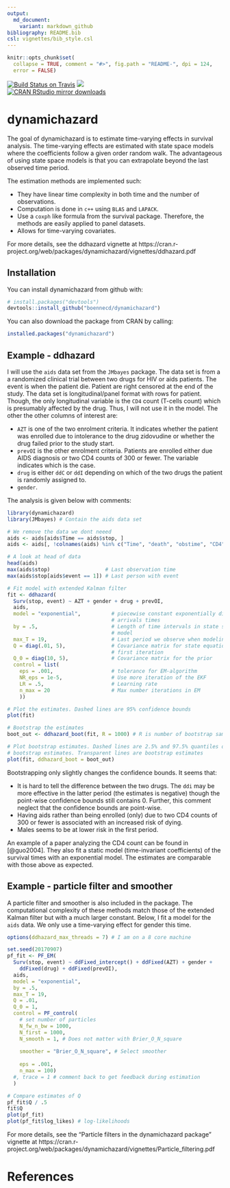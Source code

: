 ```yaml
---
output:
  md_document:
    variant: markdown_github
bibliography: README.bib
csl: vignettes/bib_style.csl
---
```


```r
knitr::opts_chunk$set(
  collapse = TRUE, comment = "#>", fig.path = "README-", dpi = 124, 
  error = FALSE)
```

[![Build Status on Travis](https://travis-ci.org/boennecd/dynamichazard.svg?branch=master,osx)](https://travis-ci.org/boennecd/dynamichazard)
[![](https://www.r-pkg.org/badges/version/dynamichazard)](https://www.r-pkg.org/badges/version/dynamichazard)		
[![CRAN RStudio mirror downloads](http://cranlogs.r-pkg.org/badges/dynamichazard)](http://cran.rstudio.com/web/packages/dynamichazard/index.html)

# dynamichazard

The goal of dynamichazard is to estimate time-varying effects in survival analysis. The time-varying effects are estimated with state space models where the coefficients follow a given order random walk. The advantageous of using state space models is that you can extrapolate beyond the last observed time period.

The estimation methods are implemented such: 

* They have linear time complexity in both time and the number of observations.
* Computation is done in `c++` using `BLAS` and `LAPACK`.
* Use a `coxph` like formula from the survival package. Therefore, the methods are easily applied to panel datasets.
* Allows for time-varying covariates.

For more details, see the ddhazard vignette at https://cran.r-project.org/web/packages/dynamichazard/vignettes/ddhazard.pdf

## Installation

You can install dynamichazard from github with:

```R
# install.packages("devtools")
devtools::install_github("boennecd/dynamichazard")
```

You can also download the package from CRAN by calling:

```R
installed.packages("dynamichazard")
```

## Example - ddhazard
I will use the `aids` data set from the `JMbayes` package. The data set is from a a randomized clinical trial between two drugs for HIV or aids patients. The event is when the patient die. Patient are right censored at the end of the study. The data set is longitudinal/panel format with rows for patient. Though, the only longitudinal variable is the `CD4` count (T-cells count) which is presumably affected by the drug. Thus, I will not use it in the model. The other the other columns of interest are:

* `AZT` is one of the two enrolment criteria. It indicates whether the patient was enrolled due to intolerance to the drug zidovudine or whether the drug failed prior to the study start.
* `prevOI` is the other enrolment criteria. Patients are enrolled either due  AIDS diagnosis or two CD4 counts of 300 or fewer. The variable indicates which is the case.
* `drug` is either `ddC` or `ddI` depending on which of the two drugs the patient is randomly assigned to.
* `gender`.

The analysis is given below with comments:

```r
library(dynamichazard)
library(JMbayes) # Contain the aids data set

# We remove the data we dont neeed
aids <- aids[aids$Time == aids$stop, ]
aids <- aids[, !colnames(aids) %in% c("Time", "death", "obstime", "CD4")]

# A look at head of data
head(aids)
max(aids$stop)                  # Last observation time
max(aids$stop[aids$event == 1]) # Last person with event

# Fit model with extended Kalman filter
fit <- ddhazard(
  Surv(stop, event) ~ AZT + gender + drug + prevOI,
  aids,
  model = "exponential",          # piecewise constant exponentially distributed 
                                  # arrivals times
  by = .5,                        # Length of time intervals in state space 
                                  # model
  max_T = 19,                     # Last period we observe when modeling
  Q = diag(.01, 5),               # Covariance matrix for state equation in 
                                  # first iteration
  Q_0 = diag(10, 5),              # Covariance matrix for the prior
  control = list(
    eps = .001,                   # tolerance for EM-algorithm
    NR_eps = 1e-5,                # Use more iteration of the EKF
    LR = .5,                      # Learning rate
    n_max = 20                    # Max number iterations in EM
    ))

# Plot the estimates. Dashed lines are 95% confidence bounds
plot(fit)

# Bootstrap the estimates
boot_out <- ddhazard_boot(fit, R = 1000) # R is number of bootstrap samples

# Plot bootstrap estimates. Dashed lines are 2.5% and 97.5% quantiles of the 
# bootstrap estimates. Transparent lines are bootstrap estimates
plot(fit, ddhazard_boot = boot_out)
```

Bootstrapping only slightly changes the confidence bounds. It seems that:

* It is hard to tell the difference between the two drugs. The `ddi` may be more effective in the latter period (the estimates is negative) though the point-wise confidence bounds still contains 0. Further, this comment neglect that the confidence bounds are point-wise.
* Having aids rather than being enrolled (only) due to two CD4 counts of 300 or fewer is associated with an increased risk of dying.
* Males seems to be at lower risk in the first period.

An example of a paper analyzing the CD4 count can be found in [@guo2004]. They also fit a static model (time-invariant coefficients) of the survival times with an exponential model. The estimates are comparable with those above as expected.

## Example - particle filter and smoother
A particle filter and smoother is also included in the package. The computational complexity of these methods match those of the extended Kalman filter but with a much larger constant. Below, I fit a model for the `aids` data. We only use a time-varying effect for gender this time.

```r
options(ddhazard_max_threads = 7) # I am on a 8 core machine

set.seed(20170907)
pf_fit <- PF_EM(
  Surv(stop, event) ~ ddFixed_intercept() + ddFixed(AZT) + gender + 
    ddFixed(drug) + ddFixed(prevOI),
  aids,
  model = "exponential",
  by = .5,  
  max_T = 19,
  Q = .01,
  Q_0 = 1,
  control = PF_control(
    # set number of particles
    N_fw_n_bw = 1000, 
    N_first = 1000,
    N_smooth = 1, # Does not matter with Brier_O_N_square
    
    smoother = "Brier_O_N_square", # Select smoother
    
    eps = .001, 
    n_max = 100)
  #, trace = 1 # comment back to get feedback during estimation
  )
```

```r
# Compare estimates of Q
pf_fit$Q / .5
fit$Q
plot(pf_fit)
plot(pf_fit$log_likes) # log-likelihoods
```


For more details, see the "Particle filters in the dynamichazard package" vignette at https://cran.r-project.org/web/packages/dynamichazard/vignettes/Particle_filtering.pdf

# References
